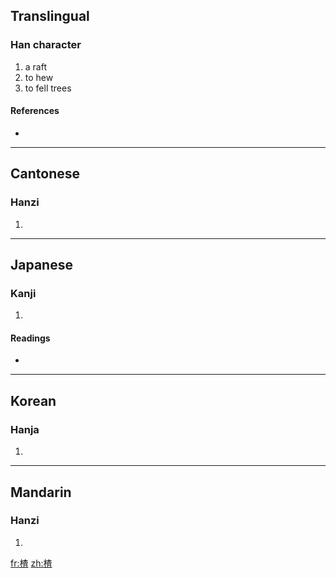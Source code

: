 {{also|查}}
==Translingual==

===Han character===
{{Han char|rn=75|rad=木|as=09|sn=13|four=4491<sub>6</sub>|canj=木木日一 (DDAM)}}

# a raft
# to hew
# to fell trees

====References====
* {{Han ref|kx=0538.120|dkj=15094|dj=0925.250|hdz=21244.050|uh=6942|ud=26946|bh=DDD3|bd=56787}}

----

==Cantonese==

===Hanzi===
{{yue-hanzi|jyut=|y=ja1}}

# {{defn|Cantonese}}

----

==Japanese==

===Kanji===
{{ja-kanji|grade=|rs=木09}}

# {{defn|Japanese}}

====Readings====
* {{ja-readings|on=[[さ]] (sa), [[じゃ]] (ja)|kun=[[いかだ]] (ikada)}}

----

==Korean==

===Hanja===
{{ko-hanja|hangeul=사|eumhun=|rv=sa|mr=sa|y=sa}}

# {{defn|Korean}}

----

==Mandarin==

===Hanzi===
{{cmn-hanzi|pin=[[zhā]] ([[zha1]])|wg=cha<sup>1</sup>}}

# {{defn|Mandarin}}

[[fr:楂]]
[[zh:楂]]